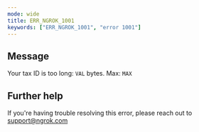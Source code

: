 ```yaml
---
mode: wide
title: ERR_NGROK_1001
keywords: ["ERR_NGROK_1001", "error 1001"]
---
```


## Message

Your tax ID is too long: `VAL` bytes. Max: `MAX`

## Further help

If you're having trouble resolving this error, please reach out to [support@ngrok.com](mailto:support@ngrok.com?subject=Help%20with%20ERR_NGROK_1001)
